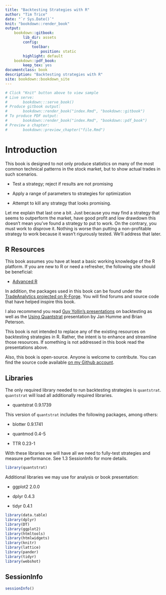 ```yaml
--- 
title: "Backtesting Strategies with R"
author: "Tim Trice"
date: "`r Sys.Date()`"
knit: "bookdown::render_book"
output: 
    bookdown::gitbook:
        lib_dir: assets
        config: 
            toolbar:
                position: static
        highlight: default
    bookdown::pdf_book:
        keep_tex: yes
documentclass: book
description: "Backtesting strategies with R"
site: bookdown::bookdown_site
---
```


```r
# Click "Knit" button above to view sample
# Live serve:
#       bookdown:::serve_book()
# Produce gitbook output: 
#       bookdown::render_book("index.Rmd", "bookdown::gitbook")
# To produce PDF output: 
#       bookdown::render_book("index.Rmd", "bookdown::pdf_book")
# Preview a chapter:
#       bookdown::preview_chapter("file.Rmd")
```

# Introduction

This book is designed to not only produce statistics on many of the most common technical patterns in the stock market, but to show actual trades in such scenarios. 

* Test a strategy; reject if results are not promising

* Apply a range of parameters to strategies for optimization

* Attempt to kill any strategy that looks promising. 

Let me explain that last one a bit. Just because you may find a strategy that seems to outperform the market, have good profit and low drawdown this doesn't mean you've found a strategy to put to work. On the contrary, you must work to disprove it. Nothing is worse than putting a non-profitable strategy to work because it wasn't rigurously tested. We'll address that later.

## R Resources

This book assumes you have at least a basic working knowledge of the R platform. If you are new to R or need a refresher, the following site should be beneficial:

* [Advanced R](http://adv-r.had.co.nz/)

In addition, the packages used in this book can be found under the [TradeAnalytics projected on R-Forge](http://r-forge.r-project.org/projects/blotter/). You will find forums and source code that have helped inspire this book.

I also recommend you read [Guy Yollin's presentations](http://www.r-programming.org/papers) on backtesting as well as the [Using Quantstrat](https://docs.google.com/presentation/d/1fGzDc-LFfCQJKHHzaonspuX1_TTm1EB5hlvCEDsz7zw/pub?slide=id.p) presentation by Jan Humme and Brian Peterson. 

This book is not intended to replace any of the existing resources on backtesting strategies in R. Rather, the intent is to enhance and streamline those resources. If something is not addressed in this book read the presentations above. 

Also, this book is open-source. Anyone is welcome to contribute. You can find the source code available [on my Github account](https://github.com/timtrice/stock-book).

## Libraries

The only required library needed to run backtesting strategies is `quantstrat`. `quantstrat` will load all additionally required libraries.

* quantstrat 0.9.1739

This version of `quantstrat` includes the following packages, among others: 

* blotter 0.9.1741

* quantmod 0.4-5

* TTR 0.23-1

With these libraries we will have all we need to fully-test strategies and measure performance. See 1.3 SessionInfo for more details.

```r
library(quantstrat)
```

Additional libraries we may use for analysis or book presentation:

* ggplot2 2.0.0

* dplyr 0.4.3

* tidyr 0.4.1

```r
library(data.table)
library(dplyr)
library(DT)
library(ggplot2)
library(htmltools)
library(htmlwidgets)
library(knitr)
library(lattice)
library(pander)
library(tidyr)
library(webshot)
```

## SessionInfo

```r
sessionInfo()
```
